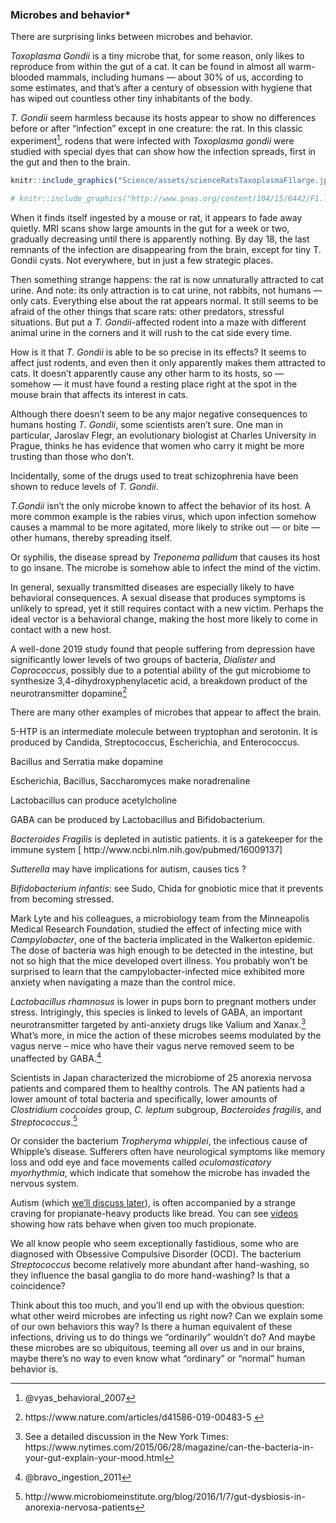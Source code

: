 ### Microbes and behavior* {#scienceMicrobesBehavior}

There are surprising links between microbes and behavior.

_Toxoplasma Gondii_ is a tiny microbe that, for some reason, only likes to reproduce from within the gut of a cat. It can be found in almost all warm-blooded mammals, including humans — about 30% of us, according to some estimates, and that's after a century of obsession with hygiene that has wiped out countless other tiny inhabitants of the body.

_T. Gondii_ seem harmless because its hosts appear to show no differences before or after "infection" except in one creature: the rat. In this classic experiment^[@vyas_behavioral_2007], rodens that were infected with _Toxoplasma gondii_ were studied with special dyes that can show how the infection spreads, first in the gut and then to the brain. 

```r

knitr::include_graphics("Science/assets/scienceRatsTaxoplasmaF1large.jpg")

# knitr::include_graphics("http://www.pnas.org/content/104/15/6442/F1.large.jpg")

```

When it finds itself ingested by a mouse or rat, it appears to fade away quietly. MRI scans show large amounts in the gut for a week or two, gradually decreasing until there is apparently nothing. By day 18, the last remnants of the infection are disappearing from the brain, except for tiny T. Gondii cysts. Not everywhere, but in just a few strategic places.

Then something strange happens: the rat is now unnaturally attracted to cat urine. And note: its only attraction is to cat urine, not rabbits, not humans — only cats. Everything else about the rat appears normal. It still seems to be afraid of the other things that scare rats: other predators, stressful situations. But put a _T. Gondii_-affected rodent into a maze with different animal urine in the corners and it will rush to the cat side every time.

How is it that _T. Gondii_ is able to be so precise in its effects? It seems to affect just rodents, and even then it only apparently makes them attracted to cats. It doesn’t apparently cause any other harm to its hosts, so — somehow — it must have found a resting place right at the spot in the mouse brain that affects its interest in cats.

Although there doesn’t seem to be any major negative consequences to humans hosting _T. Gondii_, some scientists aren’t sure. One man in particular, Jaroslav Flegr, an evolutionary biologist at Charles University in Prague, thinks he has evidence that women who carry it might be more trusting than those who don’t. 

Incidentally, some of the drugs used to treat schizophrenia have been shown to reduce levels of _T. Gondii_. 

_T.Gondii_ isn’t the only microbe known to affect the behavior of its host. A more common example is the rabies virus, which upon infection somehow causes a mammal to be more agitated, more likely to strike out — or bite — other humans, thereby spreading itself.

Or syphilis, the disease spread by _Treponema pallidum_ that causes its host to go insane. The microbe is somehow able to infect the mind of the victim.

In general, sexually transmitted diseases are especially likely to have behavioral consequences. A sexual disease that produces symptoms is unlikely to spread, yet it still requires contact with a new victim. Perhaps the ideal vector is a behavioral change, making the host more likely to come in contact with a new host.

A well-done 2019 study found that people suffering from depression have significantly lower levels of two groups of bacteria, *Dialister* and *Coprococcus*, possibly due to a potential ability of the gut microbiome to synthesize 3,4-dihydroxyphenylacetic acid, a breakdown product of the neurotransmitter dopamine^[https://www.nature.com/articles/d41586-019-00483-5 ]


There are many other examples of microbes that appear to affect the brain.

5-HTP is an intermediate molecule between tryptophan and serotonin.  It is produced by Candida, Streptococcus, Escherichia, and Enterococcus.  

Bacillus and Serratia make dopamine

Escherichia, Bacillus, Saccharomyces make noradrenaline

Lactobacillus can produce acetylcholine

GABA can be produced by Lactobacillus and Bifidobacterium.



_Bacteroides Fragilis_ is depleted in autistic patients. it is a gatekeeper for the immune system [ http://www.ncbi.nlm.nih.gov/pubmed/16009137]


_Sutterella_ may have implications for autism, causes tics ?


_Bifidobacterium infantis_:  see Sudo, Chida for gnobiotic mice that it prevents from becoming stressed.


Mark Lyte and his colleagues, a microbiology team from the Minneapolis Medical Research Foundation, studied the effect of infecting mice with
_Campylobacter_, one of the bacteria implicated in the Walkerton epidemic. The dose of bacteria was high enough to be detected in the intestine, but not so high that the mice developed overt illness. You probably won’t be surprised to learn that the campylobacter-infected mice exhibited more anxiety when navigating a maze than the control mice.


_Lactobacillus rhamnosus_ is lower in pups born to pregnant mothers under stress. Intrigingly, this species is linked to levels of GABA, an important neurotransmitter targeted by anti-anxiety drugs like Valium and Xanax.^[See a detailed discussion in the New York Times: https://www.nytimes.com/2015/06/28/magazine/can-the-bacteria-in-your-gut-explain-your-mood.html] What's more, in mice the action of these microbes seems modulated by the vagus nerve -- mice who have their vagus nerve removed seem to be unaffected by GABA.^[@bravo_ingestion_2011]


Scientists in Japan characterized the microbiome of 25 anorexia nervosa patients and compared them to healthy controls. The AN patients had a lower amount of total bacteria and specifically, lower amounts of _Clostridium coccoides_ group, _C. leptum_ subgroup, _Bacteroides fragilis_, and _Streptococcus_.^[http://www.microbiomeinstitute.org/blog/2016/1/7/gut-dysbiosis-in-anorexia-nervosa-patients]  

Or consider the bacterium _Tropheryma whipplei_, the infectious cause of Whipple's disease. Sufferers often have neurological symptoms like memory loss and odd eye and face movements called _oculomasticatory myorhythmia_, which indicate that somehow the microbe has invaded the nervous system.

Autism (which [we'll discuss later](#caseStudyAutism)), is often accompanied by a strange craving for propianate-heavy products like bread. You can see [videos](https://www.youtube.com/watch?v=WNKsTCXpdGI) showing how rats behave when given too much propionate. 

We all know people who seem exceptionally fastidious, some who are diagnosed with Obsessive Compulsive Disorder (OCD).  The bacterium _Streptococcus_  become relatively more abundant after hand-washing, so they influence the basal ganglia to do more hand-washing? Is that a coincidence?

Think about this too much, and you'll end up with the obvious question: what other weird microbes are infecting us right now? Can we explain some of our own behaviors this way? Is there a human equivalent of these infections, driving us to do things we “ordinarily” wouldn't do? And maybe these microbes are so ubiquitous, teeming all over us and in our brains, maybe there's no way to even know what “ordinary” or “normal” human behavior is.







